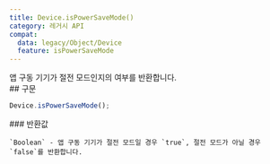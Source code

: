 ```yaml
---
title: Device.isPowerSaveMode()
category: 레거시 API
compat:
  data: legacy/Object/Device
  feature: isPowerSaveMode
---
```


<Section>
  앱 구동 기기가 절전 모드인지의 여부를 반환합니다.
</Section>
<Section>
  ## 구문

  ~~~js
  Device.isPowerSaveMode();
  ~~~

  <Section>
    ### 반환값

    `Boolean` - 앱 구동 기기가 절전 모드일 경우 `true`, 절전 모드가 아닐 경우 `false`를 반환합니다.
  </Section>
</Section>